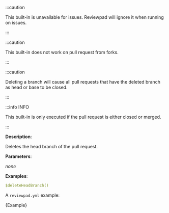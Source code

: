 
:::caution

This built-in is unavailable for issues. Reviewpad will ignore it when running on issues.

:::

:::caution

This built-in does not work on pull request from forks.

:::

:::caution

Deleting a branch will cause all pull requests that have the deleted branch as head or base to be closed.

:::

:::info INFO

This built-in is only executed if the pull request is either closed or merged.

:::

**Description**:

Deletes the head branch of the pull request.

**Parameters**:

_none_

**Examples**:

```yml
$deleteHeadBranch()
```

A `reviewpad.yml` example:

<CodeBlock language="yml" title="reviewpad.yml">{Example}</CodeBlock>
